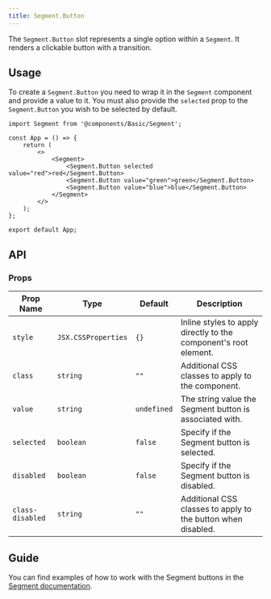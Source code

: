 ```yaml
---
title: Segment.Button
---
```


The `Segment.Button` slot represents a single option within a `Segment`. It renders a clickable button with a transition.

## Usage

To create a `Segment.Button` you need to wrap it in the `Segment` component and provide a value to it. You must also provide the `selected` prop to the `Segment.Button` you wish
to be selected by default.

```tsx
import Segment from '@components/Basic/Segment';

const App = () => {
    return (
        <>
            <Segment>
                <Segment.Button selected value="red">red</Segment.Button>
                <Segment.Button value="green">green</Segment.Button>
                <Segment.Button value="blue">blue</Segment.Button>
            </Segment>
        </>
    );
};

export default App;
```

## API

### Props

| Prop Name        | Type                                   | Default     | Description                                                                                                                                                                                  |
| ---------------- | -------------------------------------- | ----------- | -------------------------------------------------------------------------------------------------------------------------------------------------------------------------------------------- |
| `style`          | `JSX.CSSProperties`                    | `{}`        | Inline styles to apply directly to the component's root element.                                                                                                                             |
| `class`          | `string`                               | `""`        | Additional CSS classes to apply to the component.                                                                                                                                            |
| `value`          | `string`                               | `undefined` | The string value the Segment button is associated with.                                                                                                                                        |
| `selected`       | `boolean`                              | `false`     | Specify if the Segment button is selected.                                                                                                                                                     |
| `disabled`       | `boolean`                              | `false`     | Specify if the Segment button is disabled.                                                                                                                                                      |
| `class-disabled` | `string`                               | `""`        | Additional CSS classes to apply to the button when disabled.                                                                                                                              |

## Guide

You can find examples of how to work with the Segment buttons in the [Segment documentation](/components/basic/Segment#guide).